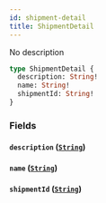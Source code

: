 ```yaml
---
id: shipment-detail
title: ShipmentDetail
---
```


No description

```graphql
type ShipmentDetail {
  description: String!
  name: String!
  shipmentId: String!
}
```

### Fields

#### `description` ([`String`](/docs/schema/scalars/string))

#### `name` ([`String`](/docs/schema/scalars/string))

#### `shipmentId` ([`String`](/docs/schema/scalars/string))

